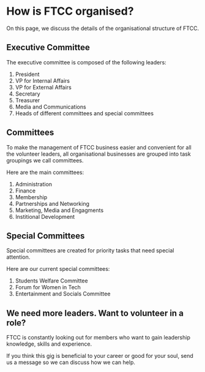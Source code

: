 
# How is FTCC organised?

On this page, we discuss the details of the organisational structure of FTCC.

## Executive Committee

The executive committee is composed of the following leaders:



1. President
2. VP for Internal Affairs
3. VP for External Affairs
4. Secretary
5. Treasurer
6. Media and Communications
7. Heads of different committees and special committees

## Committees

To make the management of FTCC business easier and convenient for all the volunteer leaders, all organisational businesses are grouped into task groupings we call committees.

Here are the main committees:

1. Administration
2. Finance
3. Membership
4. Partnerships and Networking
5. Marketing, Media and Engagments
6. Institional Development

## Special Committees

Special committees are created for priority tasks that need special attention.

Here are our current special committees:

1. Students Welfare Committee
2. Forum for Women in Tech
3. Entertainment and Socials Committee

## We need more leaders. Want to volunteer in a role?

FTCC is constantly looking out for members who want to gain leadership knowledge, skills and experience.

If you think this gig is beneficial to your career or good for your soul, send us a message so we can discuss how we can help.